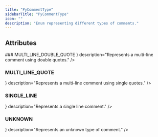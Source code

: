 ```yaml
---
title: "PyCommentType"
sidebarTitle: "PyCommentType"
icon: ""
description: "Enum representing different types of comments."
---
```


<GithubLinkNote link="https://github.com/codegen-sh/codegen-sdk/blob/develop/src/codegen/sdk/python/statements/comment.py#L11-L24" />


## Attributes
<HorizontalDivider />
### <span className="text-primary">MULTI_LINE_DOUBLE_QUOTE</span>
<HorizontalDivider light={true} />
<Attribute type={ <span></span> } description="Represents a multi-line comment using double quotes." />

### <span className="text-primary">MULTI_LINE_QUOTE</span>
<HorizontalDivider light={true} />
<Attribute type={ <span></span> } description="Represents a multi-line comment using single quotes." />

### <span className="text-primary">SINGLE_LINE</span>
<HorizontalDivider light={true} />
<Attribute type={ <span></span> } description="Represents a single line comment." />

### <span className="text-primary">UNKNOWN</span>
<HorizontalDivider light={true} />
<Attribute type={ <span></span> } description="Represents an unknown type of comment." />




